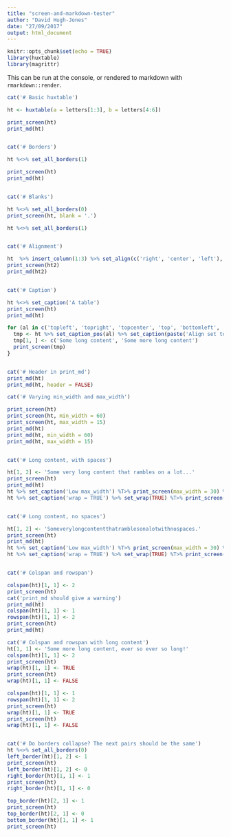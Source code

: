 ```yaml
---
title: "screen-and-markdown-tester"
author: "David Hugh-Jones"
date: "27/09/2017"
output: html_document
---
```


```r
knitr::opts_chunk$set(echo = TRUE)
library(huxtable)
library(magrittr)
```

This can be run at the console, or rendered to markdown with `rmarkdown::render`.



```r

cat('# Basic huxtable')

ht <- huxtable(a = letters[1:3], b = letters[4:6])

print_screen(ht)
print_md(ht)


cat('# Borders')

ht %<>% set_all_borders(1)

print_screen(ht)
print_md(ht)


cat('# Blanks')

ht %<>% set_all_borders(0)
print_screen(ht, blank = '.')

ht %<>% set_all_borders(1)


cat('# Alignment')

ht  %>% insert_column(1:3) %>% set_align(c('right', 'center', 'left'), byrow = TRUE) -> ht2
print_screen(ht2)
print_md(ht2)


cat('# Caption')

ht %<>% set_caption('A table')
print_screen(ht)
print_md(ht)

for (al in c('topleft', 'topright', 'topcenter', 'top', 'bottomleft', 'bottomright', 'bottomcenter', 'bottom')) {
  tmp <- ht %>% set_caption_pos(al) %>% set_caption(paste('Align set to', al))
  tmp[1, ] <- c('Some long content', 'Some more long content')
  print_screen(tmp)
}


cat('# Header in print_md')
print_md(ht)
print_md(ht, header = FALSE)

cat('# Varying min_width and max_width')

print_screen(ht)
print_screen(ht, min_width = 60)
print_screen(ht, max_width = 15)
print_md(ht)
print_md(ht, min_width = 60)
print_md(ht, max_width = 15)


cat('# Long content, with spaces')

ht[1, 2] <- 'Some very long content that rambles on a lot...'
print_screen(ht)
print_md(ht)
ht %>% set_caption('Low max_width') %T>% print_screen(max_width = 30) %>% print_md(max_width = 30)
ht %>% set_caption('wrap = TRUE') %>% set_wrap(TRUE) %T>% print_screen(max_width = 60) %>% print_md


cat('# Long content, no spaces')

ht[1, 2] <- 'Someverylongcontentthatramblesonalotwithnospaces.'
print_screen(ht)
print_md(ht)
ht %>% set_caption('Low max_width') %T>% print_screen(max_width = 30) %>% print_md(max_width = 30)
ht %>% set_caption('wrap = TRUE') %>% set_wrap(TRUE) %T>% print_screen(max_width = 60) %>% print_md


cat('# Colspan and rowspan')

colspan(ht)[1, 1] <- 2
print_screen(ht)
cat('print_md should give a warning')
print_md(ht)
colspan(ht)[1, 1] <- 1
rowspan(ht)[1, 1] <- 2
print_screen(ht)
print_md(ht)

cat('# Colspan and rowspan with long content')
ht[1, 1] <- 'Some more long content, ever so ever so long!'
colspan(ht)[1, 1] <- 2
print_screen(ht)
wrap(ht)[1, 1] <- TRUE
print_screen(ht)
wrap(ht)[1, 1] <- FALSE

colspan(ht)[1, 1] <- 1
rowspan(ht)[1, 1] <- 2
print_screen(ht)
wrap(ht)[1, 1] <- TRUE
print_screen(ht)
wrap(ht)[1, 1] <- FALSE


cat('# Do borders collapse? The next pairs should be the same')
ht %<>% set_all_borders(0)
left_border(ht)[1, 2] <- 1
print_screen(ht)
left_border(ht)[1, 2] <- 0
right_border(ht)[1, 1] <- 1
print_screen(ht)
right_border(ht)[1, 1] <- 0

top_border(ht)[2, 1] <- 1
print_screen(ht)
top_border(ht)[2, 1] <- 0
bottom_border(ht)[1, 1] <- 1
print_screen(ht)
```

